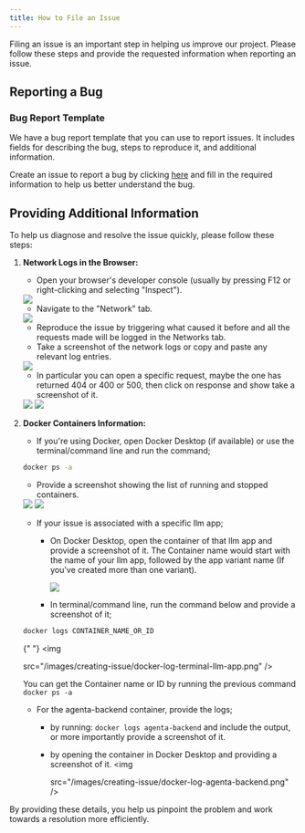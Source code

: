 ```yaml
---
title: How to File an Issue
---
```


Filing an issue is an important step in helping us improve our project. Please follow these steps and provide the requested information when reporting an issue.

## Reporting a Bug

### Bug Report Template

We have a bug report template that you can use to report issues. It includes fields for describing the bug, steps to reproduce it, and additional information.

Create an issue to report a bug by clicking [here](https://github.com/Agenta-AI/agenta/issues/new?assignees=&labels=&projects=&template=bug_report.md&title=) and fill in the required information to help us better understand the bug.

## Providing Additional Information

To help us diagnose and resolve the issue quickly, please follow these steps:

1. **Network Logs in the Browser:**

   - Open your browser's developer console (usually by pressing F12 or right-clicking and selecting "Inspect").
   <img src="/images/creating-issue/inspect-network-1.png" />

   - Navigate to the "Network" tab.
   <img src="/images/creating-issue/inspect-network-2.png" />

   - Reproduce the issue by triggering what caused it before and all the requests made will be logged in the Networks tab.
   - Take a screenshot of the network logs or copy and paste any relevant log entries.
   <img src="/images/creating-issue/inspect-network-3.png" />

   - In particular you can open a specific request, maybe the one has returned 404 or 400 or 500, then click on response and show take a screenshot of it. 
   <img src="/images/creating-issue/inspect-network-4.png" />
   <img src="/images/creating-issue/inspect-network-5.png" />

2. **Docker Containers Information:**

   - If you're using Docker, open Docker Desktop (if available) or use the terminal/command line and run the command;

   ```bash
   docker ps -a
   ```

   - Provide a screenshot showing the list of running and stopped containers.
   <img src="/images/creating-issue/docker-log-1.png" />
   <img src="/images/creating-issue/docker-log-terminal.png" />

   - If your issue is associated with a specific llm app;

     - On Docker Desktop, open the container of that llm app and provide a screenshot of it.
       The Container name would start with the name of your llm app, followed by the app variant name (If you've created more than one variant).

       <img src="/images/creating-issue/docker-log-llm-app.png" />

     - In terminal/command line, run the command below and provide a screenshot of it;

   ```bash
   docker logs CONTAINER_NAME_OR_ID
   ```

   {" "}
   <img
    
     src="/images/creating-issue/docker-log-terminal-llm-app.png"
   />

   You can get the Container name or ID by running the previous command `docker ps -a`

   - For the agenta-backend container, provide the logs;
     - by running: `docker logs agenta-backend` and include the output, or more importantly provide a screenshot of it.
     - by opening the container in Docker Desktop and providing a screenshot of it.
       <img
        
         src="/images/creating-issue/docker-log-agenta-backend.png"
       />

By providing these details, you help us pinpoint the problem and work towards a resolution more efficiently.
